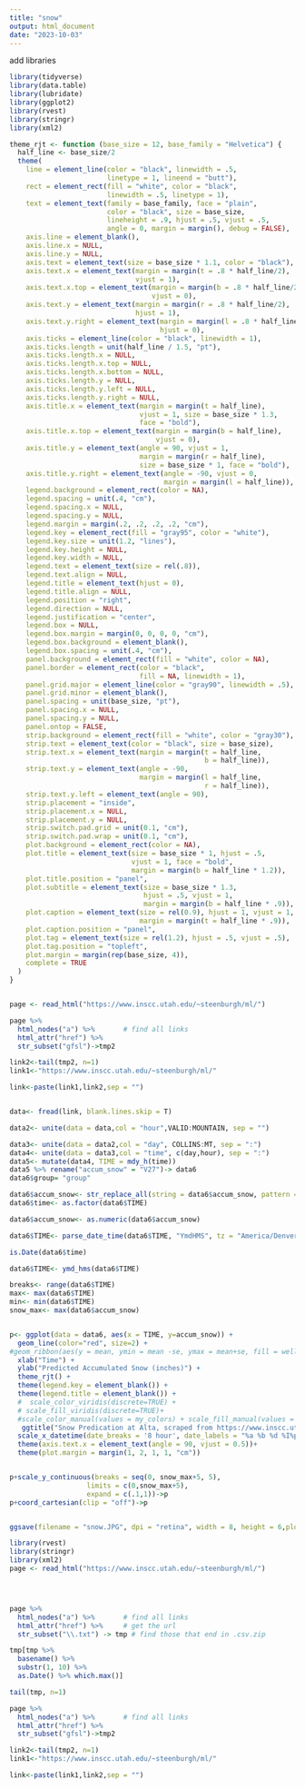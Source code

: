 ```yaml
---
title: "snow"
output: html_document
date: "2023-10-03"
---
```

add libraries

```r
library(tidyverse)
library(data.table)
library(lubridate)
library(ggplot2)
library(rvest)
library(stringr)
library(xml2)
```
```r
theme_rjt <- function (base_size = 12, base_family = "Helvetica") {
  half_line <- base_size/2
  theme(
    line = element_line(color = "black", linewidth = .5,
                        linetype = 1, lineend = "butt"),
    rect = element_rect(fill = "white", color = "black",
                        linewidth = .5, linetype = 1),
    text = element_text(family = base_family, face = "plain",
                        color = "black", size = base_size,
                        lineheight = .9, hjust = .5, vjust = .5,
                        angle = 0, margin = margin(), debug = FALSE),
    axis.line = element_blank(),
    axis.line.x = NULL,
    axis.line.y = NULL,
    axis.text = element_text(size = base_size * 1.1, color = "black"),
    axis.text.x = element_text(margin = margin(t = .8 * half_line/2),
                               vjust = 1),
    axis.text.x.top = element_text(margin = margin(b = .8 * half_line/2),
                                   vjust = 0),
    axis.text.y = element_text(margin = margin(r = .8 * half_line/2),
                               hjust = 1),
    axis.text.y.right = element_text(margin = margin(l = .8 * half_line/2),
                                     hjust = 0),
    axis.ticks = element_line(color = "black", linewidth = 1),
    axis.ticks.length = unit(half_line / 1.5, "pt"),
    axis.ticks.length.x = NULL,
    axis.ticks.length.x.top = NULL,
    axis.ticks.length.x.bottom = NULL,
    axis.ticks.length.y = NULL,
    axis.ticks.length.y.left = NULL,
    axis.ticks.length.y.right = NULL,
    axis.title.x = element_text(margin = margin(t = half_line),
                                vjust = 1, size = base_size * 1.3,
                                face = "bold"),
    axis.title.x.top = element_text(margin = margin(b = half_line),
                                    vjust = 0),
    axis.title.y = element_text(angle = 90, vjust = 1,
                                margin = margin(r = half_line),
                                size = base_size * 1, face = "bold"),
    axis.title.y.right = element_text(angle = -90, vjust = 0,
                                      margin = margin(l = half_line)),
    legend.background = element_rect(color = NA),
    legend.spacing = unit(.4, "cm"),
    legend.spacing.x = NULL,
    legend.spacing.y = NULL,
    legend.margin = margin(.2, .2, .2, .2, "cm"),
    legend.key = element_rect(fill = "gray95", color = "white"),
    legend.key.size = unit(1.2, "lines"),
    legend.key.height = NULL,
    legend.key.width = NULL,
    legend.text = element_text(size = rel(.8)),
    legend.text.align = NULL,
    legend.title = element_text(hjust = 0),
    legend.title.align = NULL,
    legend.position = "right",
    legend.direction = NULL,
    legend.justification = "center",
    legend.box = NULL,
    legend.box.margin = margin(0, 0, 0, 0, "cm"),
    legend.box.background = element_blank(),
    legend.box.spacing = unit(.4, "cm"),
    panel.background = element_rect(fill = "white", color = NA),
    panel.border = element_rect(color = "black",
                                fill = NA, linewidth = 1),
    panel.grid.major = element_line(color = "gray90", linewidth = .5),
    panel.grid.minor = element_blank(),
    panel.spacing = unit(base_size, "pt"),
    panel.spacing.x = NULL,
    panel.spacing.y = NULL,
    panel.ontop = FALSE,
    strip.background = element_rect(fill = "white", color = "gray30"),
    strip.text = element_text(color = "black", size = base_size),
    strip.text.x = element_text(margin = margin(t = half_line,
                                                b = half_line)),
    strip.text.y = element_text(angle = -90,
                                margin = margin(l = half_line,
                                                r = half_line)),
    strip.text.y.left = element_text(angle = 90),
    strip.placement = "inside",
    strip.placement.x = NULL,
    strip.placement.y = NULL,
    strip.switch.pad.grid = unit(0.1, "cm"),
    strip.switch.pad.wrap = unit(0.1, "cm"),
    plot.background = element_rect(color = NA),
    plot.title = element_text(size = base_size * 1, hjust = .5,
                              vjust = 1, face = "bold",
                              margin = margin(b = half_line * 1.2)),
    plot.title.position = "panel",
    plot.subtitle = element_text(size = base_size * 1.3,
                                 hjust = .5, vjust = 1,
                                 margin = margin(b = half_line * .9)),
    plot.caption = element_text(size = rel(0.9), hjust = 1, vjust = 1,
                                margin = margin(t = half_line * .9)),
    plot.caption.position = "panel",
    plot.tag = element_text(size = rel(1.2), hjust = .5, vjust = .5),
    plot.tag.position = "topleft",
    plot.margin = margin(rep(base_size, 4)),
    complete = TRUE
  )
}
```







```r

```



```r
page <- read_html("https://www.inscc.utah.edu/~steenburgh/ml/")

page %>%
  html_nodes("a") %>%       # find all links
  html_attr("href") %>%
  str_subset("gfsl")->tmp2

link2<-tail(tmp2, n=1)
link1<-"https://www.inscc.utah.edu/~steenburgh/ml/"

link<-paste(link1,link2,sep = "")


data<- fread(link, blank.lines.skip = T)

data2<- unite(data = data,col = "hour",VALID:MOUNTAIN, sep = "")

data3<- unite(data = data2,col = "day", COLLINS:MT, sep = ":")
data4<- unite(data = data3,col = "time", c(day,hour), sep = ":")
data5<- mutate(data4, TIME = mdy_h(time))
data5 %>% rename("accum_snow" = "V27")-> data6
data6$group= "group"

data6$accum_snow<- str_replace_all(string = data6$accum_snow, pattern = '"', replacement="")
data6$time<- as.factor(data6$TIME)

data6$accum_snow<- as.numeric(data6$accum_snow)

data6$TIME<- parse_date_time(data6$TIME, "YmdHMS", tz = "America/Denver")

is.Date(data6$time)

data6$TIME<- ymd_hms(data6$TIME)

```

```r
breaks<- range(data6$TIME)
max<- max(data6$TIME)
min<- min(data6$TIME)
snow_max<- max(data6$accum_snow)


p<- ggplot(data = data6, aes(x = TIME, y=accum_snow)) + 
  geom_line(color="red", size=2) + 
#geom_ribbon(aes(y = mean, ymin = mean -se, ymax = mean+se, fill = well), alpha = .3) +
  xlab("Time") + 
  ylab("Predicted Accumulated Snow (inches)") +
  theme_rjt() +  
  theme(legend.key = element_blank()) +
  theme(legend.title = element_blank()) + 
  #  scale_color_viridis(discrete=TRUE) +
  # scale_fill_viridis(discrete=TRUE)+
  #scale_color_manual(values = my_colors) + scale_fill_manual(values = my_colors)+
   ggtitle("Snow Predication at Alta, scraped from https://www.inscc.utah.edu/") +theme(plot.title = element_text(hjust = 0.5))+
  scale_x_datetime(date_breaks = '8 hour', date_labels = "%a %b %d %I%p", expand=c(0,0), limits = c(min,max))+
  theme(axis.text.x = element_text(angle = 90, vjust = 0.5))+
  theme(plot.margin = margin(1, 2, 1, 1, "cm"))


p+scale_y_continuous(breaks = seq(0, snow_max+5, 5), 
                   limits = c(0,snow_max+5), 
                   expand = c(.1,1))->p
p+coord_cartesian(clip = "off")->p


ggsave(filename = "snow.JPG", dpi = "retina", width = 8, height = 6,plot = p)
```



```r
library(rvest)
library(stringr)
library(xml2)
page <- read_html("https://www.inscc.utah.edu/~steenburgh/ml/")




page %>%
  html_nodes("a") %>%       # find all links
  html_attr("href") %>%     # get the url
  str_subset("\\.txt") -> tmp # find those that end in .csv.zip

tmp[tmp %>%
  basename() %>%
  substr(1, 10) %>%
  as.Date() %>% which.max()]

tail(tmp, n=1)
```
```r
page %>%
  html_nodes("a") %>%       # find all links
  html_attr("href") %>%
  str_subset("gfsl")->tmp2

link2<-tail(tmp2, n=1)
link1<-"https://www.inscc.utah.edu/~steenburgh/ml/"

link<-paste(link1,link2,sep = "")
```

